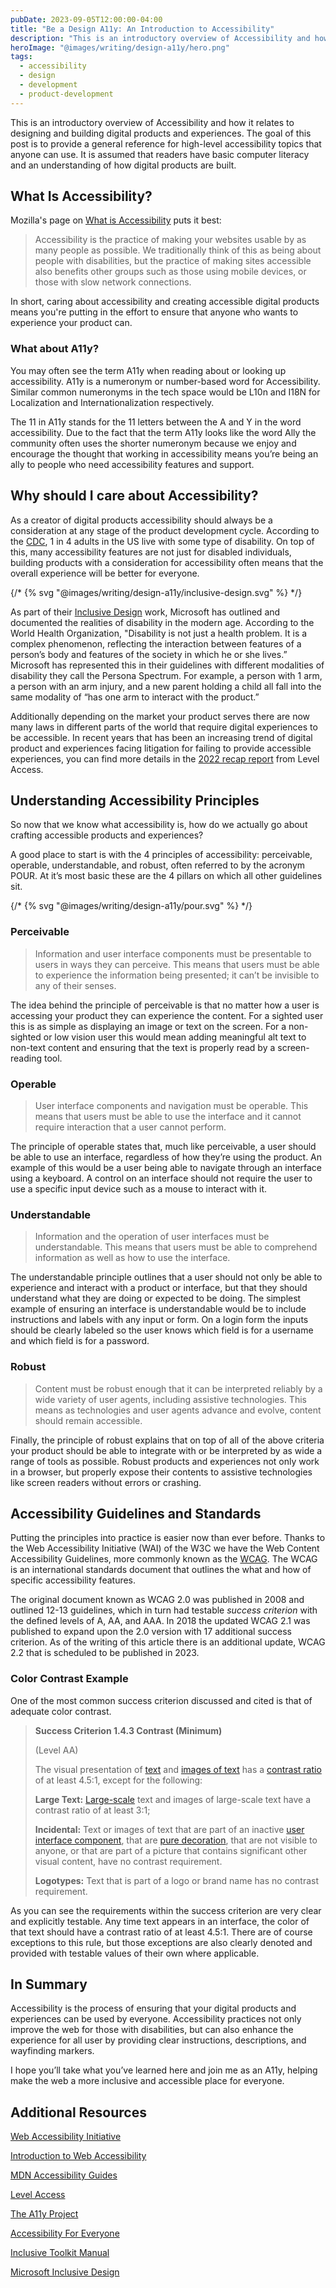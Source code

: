 ```yaml
---
pubDate: 2023-09-05T12:00:00-04:00
title: "Be a Design A11y: An Introduction to Accessibility"
description: "This is an introductory overview of Accessibility and how it relates to designing and building digital products and experiences"
heroImage: "@images/writing/design-a11y/hero.png"
tags:
  - accessibility
  - design
  - development
  - product-development
---
```



This is an introductory overview of Accessibility and how it relates to designing and building digital products and experiences. The goal of this post is to provide a general reference for high-level accessibility topics that anyone can use. It is assumed that readers have basic computer literacy and an understanding of how digital products are built.

## What Is Accessibility?

Mozilla's page on [What is Accessibility](https://developer.mozilla.org/en-US/docs/Learn/Accessibility/What_is_accessibility) puts it best:

> Accessibility is the practice of making your websites usable by as many people as possible. We traditionally think of this as being about people with disabilities, but the practice of making sites accessible also benefits other groups such as those using mobile devices, or those with slow network connections.

In short, caring about accessibility and creating accessible digital products means you're putting in the effort to ensure that anyone who wants to experience your product can.

### What about A11y?

You may often see the term A11y when reading about or looking up accessibility. A11y is a numeronym or number-based word for Accessibility. Similar common numeronyms in the tech space would be L10n and I18N for Localization and Internationalization respectively.

The 11 in A11y stands for the 11 letters between the A and Y in the word accessibility. Due to the fact that the term A11y looks like the word Ally the community often uses the shorter numeronym because we enjoy and encourage the thought that working in accessibility means you’re being an ally to people who need accessibility features and support.

## Why should I care about Accessibility?

As a creator of digital products accessibility should always be a consideration at any stage of the product development cycle. According to the [CDC](https://www.cdc.gov/ncbddd/disabilityandhealth/infographic-disability-impacts-all.html), 1 in 4 adults in the US live with some type of disability. On top of this, many accessibility features are not just for disabled individuals, building products with a consideration for accessibility often means that the overall experience will be better for everyone.

<div class="svg-container">
  {/* {% svg "@images/writing/design-a11y/inclusive-design.svg" %} */}
</div>

As part of their [Inclusive Design](https://inclusive.microsoft.design/) work, Microsoft has outlined and documented the realities of disability in the modern age. According to the World Health Organization, "Disability is not just a health problem. It is a complex phenomenon, reflecting the
interaction between features of a person’s body and features of the society in which he or she lives.” Microsoft has represented this in their guidelines with different modalities of disability they call the Persona Spectrum. For example, a person with 1 arm, a person with an arm injury, and a new parent holding a child all fall into the same modality of “has one arm to interact with the product.”

Additionally depending on the market your product serves there are now many laws in different parts of the world that require digital experiences to be accessible. In recent years that has been an increasing trend of digital product and experiences facing litigation for failing to provide accessible experiences, you can find more details in the [2022 recap report](https://www.levelaccess.com/blog/web-accessibility-lawsuits-2022-recap-and-what-to-expect-in-2023/) from Level Access.

## Understanding Accessibility Principles

So now that we know what accessibility is, how do we actually go about crafting accessible products and experiences?

A good place to start is with the 4 principles of accessibility: perceivable, operable, understandable, and robust, often referred to by the acronym POUR. At it’s most basic these are the 4 pillars on which all other guidelines sit.

<div class="svg-container">
  {/* {% svg "@images/writing/design-a11y/pour.svg" %} */}
</div>

### Perceivable

> Information and user interface components must be presentable to users in ways they can perceive. This means that users must be able to experience the information being presented; it can’t be invisible to any of their senses.

The idea behind the principle of perceivable is that no matter how a user is accessing your product they can experience the content. For a sighted user this is as simple as displaying an image or text on the screen. For a non-sighted or low vision user this would mean adding meaningful alt text to non-text content and ensuring that the text is properly read by a screen-reading tool.

### Operable

> User interface components and navigation must be operable. This means that users must be able to use the interface and it cannot require interaction that a user cannot perform.

The principle of operable states that, much like perceivable, a user should be able to use an interface, regardless of how they’re using the product. An example of this would be a user being able to navigate through an interface using a keyboard. A control on an interface should not require the user to use a specific input device such as a mouse to interact with it.

### Understandable

> Information and the operation of user interfaces must be understandable. This means that users must be able to comprehend information as well as how to use the interface.

The understandable principle outlines that a user should not only be able to experience and interact with a product or interface, but that they should understand what they are doing or expected to be doing. The simplest example of ensuring an interface is understandable would be to include instructions and labels with any input or form. On a login form the inputs should be clearly labeled so the user knows which field is for a username and which field is for a password.

### Robust

> Content must be robust enough that it can be interpreted reliably by a wide variety of user agents, including assistive technologies. This means as technologies and user agents advance and evolve, content should remain accessible.

Finally, the principle of robust explains that on top of all of the above criteria your product should be able to integrate with or be interpreted by as wide a range of tools as possible. Robust products and experiences not only work in a browser, but properly expose their contents to assistive technologies like screen readers without errors or crashing.

## Accessibility Guidelines and Standards

Putting the principles into practice is easier now than ever before. Thanks to the Web Accessibility Initiative (WAI) of the W3C we have the Web Content Accessibility Guidelines, more commonly known as the [WCAG](https://www.w3.org/TR/WCAG21/). The WCAG is an international standards document that outlines the what and how of specific accessibility features.

The original document known as WCAG 2.0 was published in 2008 and outlined 12-13 guidelines, which in turn had testable _success criterion_ with the defined levels of A, AA, and AAA. In 2018 the updated WCAG 2.1 was published to expand upon the 2.0 version with 17 additional success criterion. As of the writing of this article there is an additional update, WCAG 2.2 that is scheduled to be published in 2023.

### Color Contrast Example

One of the most common success criterion discussed and cited is that of adequate color contrast.

> **Success Criterion 1.4.3 Contrast (Minimum)**
>
> (Level AA)
>
> The visual presentation of [text](https://www.w3.org/TR/WCAG21/#dfn-text) and [images of text](https://www.w3.org/TR/WCAG21/#dfn-images-of-text) has a [contrast ratio](https://www.w3.org/TR/WCAG21/#dfn-contrast-ratio) of at least 4.5:1, except for the following:
>
> **Large Text:** [Large-scale](https://www.w3.org/TR/WCAG21/#dfn-large-scale) text and images of large-scale text have a contrast ratio of at least 3:1;
>
> **Incidental:** Text or images of text that are part of an inactive [user interface component](https://www.w3.org/TR/WCAG21/#dfn-user-interface-components), that are [pure decoration](https://www.w3.org/TR/WCAG21/#dfn-pure-decoration), that are not visible to anyone, or that are part of a picture that contains significant other visual content, have no contrast requirement.
>
> **Logotypes:** Text that is part of a logo or brand name has no contrast requirement.

As you can see the requirements within the success criterion are very clear and explicitly testable. Any time text appears in an interface, the color of that text should have a contrast ratio of at least 4.5:1. There are of course exceptions to this rule, but those exceptions are also clearly denoted and provided with testable values of their own where applicable.

<Picture
  class="blog-post__image"
  src={contrastExample}
  alt="Example of two blue hex values and their contrast ratios against white. One failing and one passing."
/>

## In Summary

Accessibility is the process of ensuring that your digital products and experiences can be used by everyone. Accessibility practices not only improve the web for those with disabilities, but can also enhance the experience for all user by providing clear instructions, descriptions, and wayfinding markers.

I hope you’ll take what you’ve learned here and join me as an A11y, helping make the web a more inclusive and accessible place for everyone.

## Additional Resources

[Web Accessibility Initiative](https://www.w3.org/WAI/)

[Introduction to Web Accessibility](https://www.w3.org/WAI/fundamentals/accessibility-intro/)

[MDN Accessibility Guides](https://developer.mozilla.org/en-US/docs/Learn/Accessibility)

[Level Access](https://www.levelaccess.com/)

[The A11y Project](https://www.a11yproject.com/)

[Accessibility For Everyone](https://abookapart.com/products/accessibility-for-everyone)

[Inclusive Toolkit Manual](https://download.microsoft.com/download/b/0/d/b0d4bf87-09ce-4417-8f28-d60703d672ed/inclusive_toolkit_manual_final.pdf)

[Microsoft Inclusive Design](https://inclusive.microsoft.design/)
